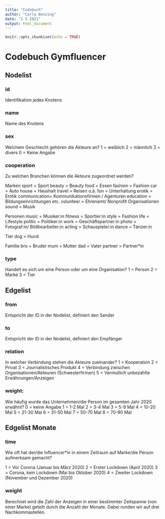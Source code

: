 ---
title: "Codebuch"
author: "Carla Benzing"
date: "2 5 2021"
output: html_document
---

```{r setup, include=FALSE}
knitr::opts_chunk$set(echo = TRUE)
```

# Codebuch Gymfluencer


## Nodelist

### id
Identifikation jedes Knotens

### name
Name des Knotens

### sex
Welchem Geschlecht gehören die Akteure an?
1 		=	weiblich 
2 		= 	männlich 
3 		= 	divers
0		= 	Keine Angabe 

### cooperation
Zu welchen Branchen können die Akteure zugeordnet werden?

Marken
sport 		= 	Sport 
beauty		= 	Beauty 
food 		= 	Essen 
fashion 	= 	Fashion 
car 		= 	Auto 
house		= 	Haushalt
travel		= 	Reisen o.ä. 
fun		= 	Unterhaltung 
erotik		= 	Erotik
communication= 	Kommunikationsfirmen / Agenturen
education	= 	Bildungseinrichtungen etc. 
volunteer 	= 	Ehrenamt/ Nonprofit Organisationen
sound		= 	Musik

Personen
music 		= 	Musiker:in
fitness 		= 	Sportler:in
style 		= 	Fashion
life		= 	Lifestyle
politic		= 	Politiker:in
work		= 	Geschäftspartner:in
photo 		= 	Fotograf:in/ Bildbearbeiter:in
acting		= 	Schauspieler:in
dance		=	Tänzer:in


Tier
dog 		= 	Hund

Familie
bro 		= 	Bruder 
mum 		= 	Mutter
dad 		= 	Vater 
partner		= 	Partner*in

### type
Handelt es sich um eine Person oder um eine Organisation?
1 		= 	Person
2 		= 	Marke
3		=	Tier


## Edgelist

### from
Entspricht der ID in der Nodelist, definiert den Sender

### to
Entspricht der ID in der Nodelist, definiert den Empfänger

### relation
In welcher Verbindung stehen die Akteure zueinander?
1 		= 	Kooperation
2 		= 	Privat 
3 		= 	Journalistisches Produkt
4 		= 	Verbindung zwischen Organisationen/Akteuren (Schwesterfirmen) 
5		=	Vermutlich unbezahlte Erwähnungen/Anzeigen

### weight: 
Wie häufig wurde das Unternehmen/die Person im gesamten Jahr 2020 erwähnt?
0		=	keine Angabe
1		= 	1-2 Mal 
2		= 	3-4 Mal
3		=	5-9 Mal
4		=	10-20 Mal
5		=	21-30 Mal
6		= 	31-50 Mal
7		= 	50-70 Mal
8		= 	70-90 Mal





## Edgelist Monate

### time
Wie oft hat der/die Influencer*in in einem Zeitraum auf Marke/die Person aufmerksam gemacht?

1	=	Vor Corona (Januar bis März 2020) 
2	=	Erster Lockdown (April 2020)
3	=	Corona, kein Lockdown (Mai bis Oktober 2020)
4	= 	Zweiter Lockdown (November und Dezember 2020)

### weight 

Berechnet wird die Zahl der Anzeigen in einer bestimmter Zeitspanne (von einer Marke) geteilt durch die Anzahl der Monate. Dabei runden wir auf drei Nachkommastellen.






